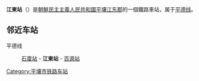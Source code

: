 {{unreferenced|time=2015-01-29T16:39:02+00:00}}
{{朝鮮半島車站資訊
|公司色 = blue
|文字色 = 
|站名 = 江東站
|圖片 = 
|pxl = 
|圖片說明 =
|前一站 = [[石廩站|石廩]]
|前一站距離 = 8.5
|後一站距離 = 8.0
|後一站 = [[百源站|百源]]
|所屬路線 = [[平德线|平德线]]
|距離 = 64.1
|起點站 = [[平壤站|平壤]]
|諺文 = 강동역
|朝鮮漢字 = 江東驛
|文觀部式 = Gangdong-yeok
|馬-賴式 = Kangdong-yŏk
|副站名 = 
|車站編號 = 
|停站路線數 = 
|所屬公司 = [[朝鮮民主主義人民共和國鐵道省|朝鮮民主主義人民共和國鐵道省]]
|所在地 =[[平壤|平壤]][[江东郡|江东郡]]
|車站構造 = 地面车站
|月台配置 = 
|啟用年月日 =
|廢站年月日 = 
|上下車人次 = 
|統計年度 = 
|轉車 = 
|備註 = 
|全寬備註 = 
}}

'''江東站'''（{{lang-ko|강동역}}）是[[朝鮮民主主義人民共和國|朝鮮民主主義人民共和國]][[平壤|平壤]][[江东郡|江东郡]]的一個鐵路車站，属于[[平德线|平德线]]。

==邻近车站==
平德线
:[[石廩站|石廩站]] - '''江東站''' - [[百源站|百源站]]

{{朝鲜铁路小作品}}

{{平德线}}

[[Category:平壤市铁路车站|Category:平壤市铁路车站]]